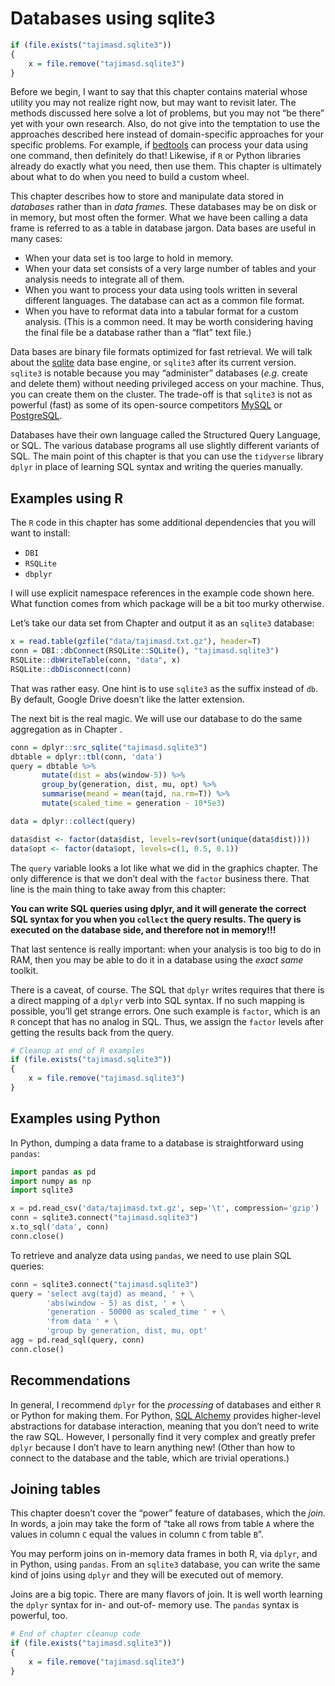 # Databases using sqlite3 {#sqlite3}

```r
if (file.exists("tajimasd.sqlite3"))
{
    x = file.remove("tajimasd.sqlite3")
}
```

Before we begin, I want to say that this chapter contains material whose utility
you may not realize right now, but may want to revisit later.  The methods 
discussed here solve a lot of problems, but you may not "be there" yet with your own
research.  Also, do not give into the temptation to use the approaches described
here instead of domain-specific approaches for your specific problems.  For example,
if [bedtools](https://bedtools.readthedocs.io/en/latest/) can process your data using one
command, then definitely do that!  Likewise, if `R` or Python libraries already do 
exactly what you need, then use them.  This chapter is ultimately about what to
do when you need to build a custom wheel.

This chapter describes how to store and manipulate data stored in *databases* rather than in
*data frames*.  These databases may be on disk or in memory, but most often the former.
What we have been calling a data frame is referred to as a table in database jargon.
Data bases are useful in many cases:

* When your data set is too large to hold in memory.
* When your data set consists of a very large number of tables and your analysis
  needs to integrate all of them.
* When you want to process your data using tools written in several different languages.
  The database can act as a common file format.
* When you have to reformat data into a tabular format for a custom analysis. (This is a common
  need.  It may be worth considering having the final file be a database rather than
  a "flat" text file.)

Data bases are binary file formats optimized for fast retrieval.  We will talk about
the [sqlite](https://www.sqlite.org) data base engine, or `sqlite3` after its current
version.  `sqlite3` is notable because you may "administer" databases (*e.g.* create
and delete them) without needing privileged access on your machine.  Thus, you can 
create them on the cluster.  The trade-off is that `sqlite3` is not as powerful (fast)
as some of its open-source competitors [MySQL](http://www.mysql.com) or 
[PostgreSQL](https://www.postgresql.org/).

Databases have their own language called the Structured Query Language, or SQL.
The various database programs all use slightly different variants of SQL.  The main
point of this chapter is that you can use the `tidyverse` library `dplyr` in place
of learning SQL syntax and writing the queries manually.


## Examples using R

The `R` code in this chapter has some additional dependencies that you will want to install:

* `DBI`
* `RSQLite`
* `dbplyr`

I will use explicit namespace references in the example code shown here.  What function comes from
which package will be a bit too murky otherwise.

Let's take our data set from Chapter \ref{graphics} and output it as an `sqlite3` database:

```r
x = read.table(gzfile("data/tajimasd.txt.gz"), header=T)
conn = DBI::dbConnect(RSQLite::SQLite(), "tajimasd.sqlite3")
RSQLite::dbWriteTable(conn, "data", x)
RSQLite::dbDisconnect(conn)
```

That was rather easy.  One hint is to use `sqlite3` as the suffix instead of `db`. By default, Google Drive
doesn't like the latter extension.

The next bit is the real magic.  We will use our database to do the same aggregation as in Chapter 
\ref{graphics}.

```r
conn = dplyr::src_sqlite("tajimasd.sqlite3")
dbtable = dplyr::tbl(conn, 'data')
query = dbtable %>%
       mutate(dist = abs(window-5)) %>%
       group_by(generation, dist, mu, opt) %>%
       summarise(meand = mean(tajd, na.rm=T)) %>%
       mutate(scaled_time = generation - 10*5e3)

data = dplyr::collect(query)

data$dist <- factor(data$dist, levels=rev(sort(unique(data$dist))))
data$opt <- factor(data$opt, levels=c(1, 0.5, 0.1))
```

The `query` variable looks a lot like what we did in the graphics chapter.  The only difference
is that we don't deal with the `factor` business there.  That line is the main thing to take
away from this chapter:

**You can write SQL queries using dplyr, and it will generate the correct SQL syntax for
you when you `collect` the query results.  The query is executed on the database side,
and therefore not in memory!!!**

That last sentence is really important: when your analysis is too big to do in RAM, then
you may be able to do it in a database using the *exact same* toolkit.

There is a caveat, of course.  The SQL that `dplyr` writes requires that there is a 
direct mapping of a `dplyr` verb into SQL syntax.  If no such mapping is possible, 
you'll get strange errors. One such example is `factor`, which is an `R` concept that
has no analog in SQL.  Thus, we assign the `factor` levels after getting the
results back from the query.

```r
# Cleanup at end of R examples
if (file.exists("tajimasd.sqlite3"))
{
    x = file.remove("tajimasd.sqlite3")
}
```

## Examples using Python

In Python, dumping a data frame to a database is straightforward using `pandas`:

```python
import pandas as pd
import numpy as np
import sqlite3

x = pd.read_csv('data/tajimasd.txt.gz', sep='\t', compression='gzip')
conn = sqlite3.connect("tajimasd.sqlite3")
x.to_sql('data', conn)
conn.close()
```

To retrieve and analyze data using `pandas`, we need to use plain SQL queries:

```python
conn = sqlite3.connect("tajimasd.sqlite3")
query = 'select avg(tajd) as meand, ' + \
        'abs(window - 5) as dist, ' + \
        'generation - 50000 as scaled_time ' + \
        'from data ' + \
        'group by generation, dist, mu, opt'
agg = pd.read_sql(query, conn)
conn.close()
```

## Recommendations

In general, I recommend `dplyr` for the *processing* of databases and either `R` or Python for making them.
For Python, [SQL Alchemy](https://www.sqlalchemy.org/) provides higher-level abstractions for database
interaction, meaning that you don't need to write the raw SQL. However, I personally find it very complex
and greatly prefer `dplyr` because I don't have to learn anything new! (Other than how to connect to 
the database and the table, which are trivial operations.)

## Joining tables

This chapter doesn't cover the "power" feature of databases, which the *join*. In words, a join may take
the form of "take all rows from table `A` where the values in column `C` equal the values in column `C` from table `B`".

You may perform joins on  in-memory data frames in both R, via `dplyr`, and in Python, using `pandas`.  From an
`sqlite3` database, you can write the same kind of joins using `dplyr` and they will be executed out of memory.

Joins are a big topic.  There are many flavors of join.  It is well worth learning the `dplyr` syntax for in- and out-of- 
memory use.  The `pandas` syntax is powerful, too.

```r
# End of chapter cleanup code
if (file.exists("tajimasd.sqlite3"))
{
    x = file.remove("tajimasd.sqlite3")
}
```

